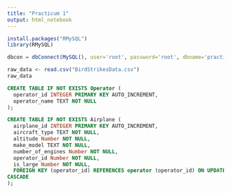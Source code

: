 ```yaml
---
title: "Practicum 1"
output: html_notebook
---
```


```r
install.packages("RMySQL")
library(RMySQL)
```

```r

dbcon = dbConnect(MySQL(), user='root', password='root', dbname='practicum_1', host='localhost')
```

```r
raw_data <- read.csv("BirdStrikesData.csv")
raw_data

```


```sql
CREATE TABLE IF NOT EXISTS Operator (
  operator_id INTEGER PRIMARY KEY AUTO_INCREMENT,
  operator_name TEXT NOT NULL
);
```

```sql
CREATE TABLE IF NOT EXISTS Airplane (
  airplane_id INTEGER PRIMARY KEY AUTO_INCREMENT,
  aircraft_type TEXT NOT NULL,
  altitude Number NOT NULL,
  make_model TEXT NOT NULL,
  number_of_engines Number NOT NULL,
  operator_id Number NOT NULL,
  is_large Number NOT NULL,
  FOREIGN KEY (operator_id) REFERENCES operator (operator_id) ON UPDATE 
CASCADE
);
```